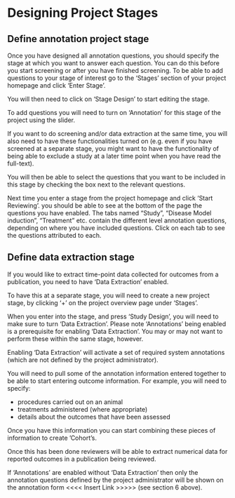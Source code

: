 # Designing Project Stages {#stages}

<!-- missing information on general "what are stages?" and screening stages -->

## Define annotation project stage 
Once you have designed all annotation questions, you should specify the stage at which you want to answer each question. You can do this before you start screening or after you have finished screening.
To be able to add questions to your stage of interest go to the ‘Stages’ section of your project homepage and click ‘Enter Stage’.

<!-- << Insert Image >> -->
<!-- <center> -->
<!-- ![](figs/){#id .class width=50% height=50%} -->
<!-- </center> -->

You will then need to click on ‘Stage Design’ to start editing the stage.

To add questions you will need to turn on ‘Annotation’ for this stage of the project using the slider.

If you want to do screening and/or data extraction at the same time, you will also need to have these functionalities turned on (e.g. even if you have screened at a separate stage, you might want to have the functionality of being able to exclude a study at a later time point when you have read the full-text).

You will then be able to select the questions that you want to be included in this stage by checking the box next to the relevant questions.

Next time you enter a stage from the project homepage and click ‘Start Reviewing’. you should be able to see at the bottom of the page the questions you have enabled. The tabs named “Study”, “Disease Model induction”, “Treatment” etc. contain the different level annotation questions, depending on where you have included questions. Click on each tab to see the questions attributed to each.

## Define data extraction stage
If you would like to extract time-point data collected for outcomes from a publication, you need to have ‘Data Extraction’ enabled.

To have this at a separate stage, you will need to create a new project stage, by clicking ‘+’ on the project overview page under ‘Stages’.

When you enter into the stage, and press ‘Study Design’, you will need to make sure to turn ‘Data Extraction’. Please note ‘Annotations’ being enabled is a prerequisite for enabling ‘Data Extraction’. You may or may not want to perform these within the same stage, however.

Enabling ‘Data Extraction’ will activate a set of required system annotations (which are not defined by the project administrator).

You will need to pull some of the annotation information entered together to be able to start entering outcome information. For example, you will need to specify: 

- procedures carried out on an animal 
- treatments administered (where appropriate)
- details about the outcomes that have been assessed

Once you have this information you can start combining these pieces of information to create ‘Cohort’s.

Once this has been done reviewers will be able to extract numerical data for reported outcomes in a publication being reviewed.

If ‘Annotations’ are enabled without ‘Data Extraction’ then only the annotation questions defined by the project administrator will be shown on the annotation form 
<<<< Insert Link >>>>> 
(see section 6 above).
